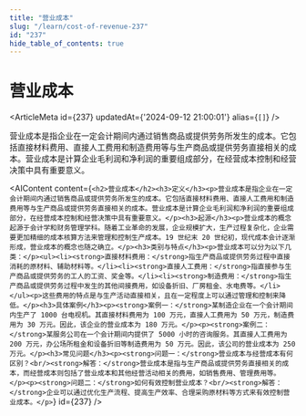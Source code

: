 ```yaml
---
title: "营业成本"
slug: "/learn/cost-of-revenue-237"
id: "237"
hide_table_of_contents: true
---
```



# 营业成本

<ArticleMeta id={237} updatedAt={'2024-09-12 21:00:01'} alias={`[]`} />
<div className='border-solid border-b border-t-0 my-4 border-[var(--ifm-color-gray-300)]' />

营业成本是指企业在一定会计期间内通过销售商品或提供劳务所发生的成本。它包括直接材料费用、直接人工费用和制造费用等与生产商品或提供劳务直接相关的成本。营业成本是计算企业毛利润和净利润的重要组成部分，在经营成本控制和经营决策中具有重要意义。

<AIContent content={`<h2>营业成本</h2><h3>定义</h3><p>营业成本是指企业在一定会计期间内通过销售商品或提供劳务所发生的成本。它包括直接材料费用、直接人工费用和制造费用等与生产商品或提供劳务直接相关的成本。营业成本是计算企业毛利润和净利润的重要组成部分，在经营成本控制和经营决策中具有重要意义。</p><h3>起源</h3><p>营业成本的概念起源于会计学和财务管理学科。随着工业革命的发展，企业规模扩大，生产过程复杂化，企业需要更加精细的成本核算方法来管理和控制生产成本。19 世纪末 20 世纪初，现代成本会计逐渐形成，营业成本的概念也随之确立。</p><h3>类别与特点</h3><p>营业成本可以分为以下几类：</p><ul><li><strong>直接材料费用：</strong>指生产商品或提供劳务过程中直接消耗的原材料、辅助材料等。</li><li><strong>直接人工费用：</strong>指直接参与生产商品或提供劳务的工人的工资、奖金等。</li><li><strong>制造费用：</strong>指生产商品或提供劳务过程中发生的其他间接费用，如设备折旧、厂房租金、水电费等。</li></ul><p>这些费用的特点是与生产活动直接相关，且在一定程度上可以通过管理和控制来降低。</p><h3>具体案例</h3><p><strong>案例一：</strong>某制造企业在一个会计期间内生产了 1000 台电视机。其直接材料费用为 100 万元，直接人工费用为 50 万元，制造费用为 30 万元。因此，该企业的营业成本为 180 万元。</p><p><strong>案例二：</strong>某服务公司在一个会计期间内提供了 5000 小时的咨询服务。其直接人工费用为 200 万元，办公场所租金和设备折旧等制造费用为 50 万元。因此，该公司的营业成本为 250 万元。</p><h3>常见问题</h3><p><strong>问题一：</strong>营业成本与经营成本有何区别？<br/><strong>解答：</strong>营业成本是指与生产商品或提供劳务直接相关的成本，而经营成本则包括了营业成本和其他经营活动相关的费用，如销售费用、管理费用等。</p><p><strong>问题二：</strong>如何有效控制营业成本？<br/><strong>解答：</strong>企业可以通过优化生产流程、提高生产效率、合理采购原材料等方式来有效控制营业成本。</p>`} id={237} />
